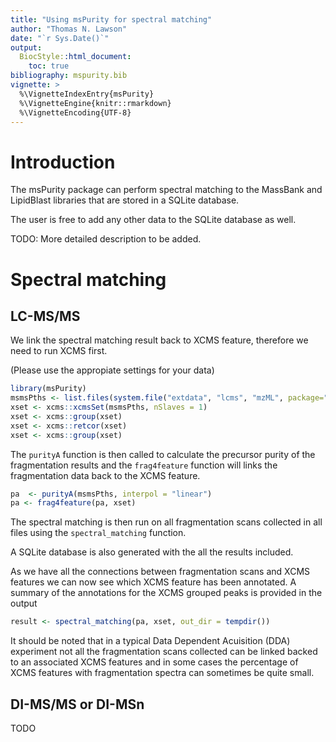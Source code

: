 ```yaml
---
title: "Using msPurity for spectral matching"
author: "Thomas N. Lawson"
date: "`r Sys.Date()`"
output: 
  BiocStyle::html_document:
    toc: true
bibliography: mspurity.bib
vignette: >
  %\VignetteIndexEntry{msPurity}
  %\VignetteEngine{knitr::rmarkdown}
  %\VignetteEncoding{UTF-8}
---
```


# Introduction

The msPurity package can perform spectral matching to the MassBank and LipidBlast libraries that are stored in a SQLite database. 

The user is free to add any other data to the SQLite database as well.

TODO:
  More detailed description to be added.

# Spectral matching 

## LC-MS/MS

We link the spectral matching result back to XCMS feature, therefore we need to run XCMS first. 

(Please use the appropiate settings for your data)

```r
library(msPurity)
msmsPths <- list.files(system.file("extdata", "lcms", "mzML", package="msPurityData"), full.names = TRUE, pattern = "MSMS")
xset <- xcms::xcmsSet(msmsPths, nSlaves = 1)
xset <- xcms::group(xset)
xset <- xcms::retcor(xset)
xset <- xcms::group(xset)
```

The `purityA` function is then called to calculate the precursor purity of the fragmentation results and the `frag4feature` function will links the 
fragmentation data back to the XCMS feature.

```r
pa  <- purityA(msmsPths, interpol = "linear")
pa <- frag4feature(pa, xset)
```

The spectral matching is then run on all fragmentation scans collected in all files using the `spectral_matching` function.

A SQLite database is also generated with the all the results included.

As we have all the connections between fragmentation scans and XCMS features we can now see which XCMS feature has been annotated. A summary of the 
annotations for the XCMS grouped peaks is provided in the output

```r
result <- spectral_matching(pa, xset, out_dir = tempdir())
```

It should be noted that in a typical Data Dependent Acuisition (DDA) experiment not all the fragmentation scans collected can be linked backed to an associated XCMS features and in some cases the percentage of XCMS features with fragmentation spectra can sometimes be quite small.

## DI-MS/MS or DI-MSn

TODO
